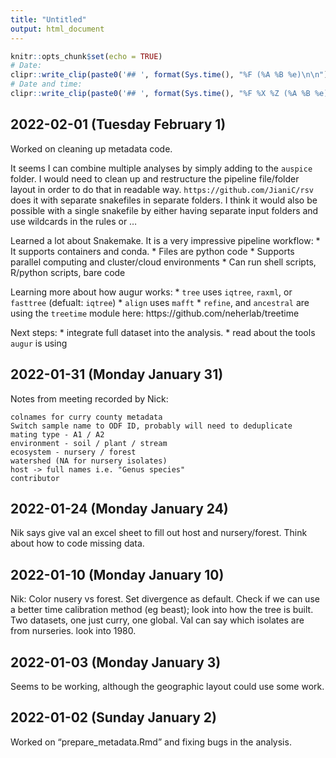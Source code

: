 ```yaml
---
title: "Untitled"
output: html_document
---
```


```r
knitr::opts_chunk$set(echo = TRUE)
# Date: 
clipr::write_clip(paste0('## ', format(Sys.time(), "%F (%A %B %e)\n\n")))
# Date and time:
clipr::write_clip(paste0('## ', format(Sys.time(), "%F %X %Z (%A %B %e)\n\n")))
```


## 2022-02-01 (Tuesday February  1)

Worked on cleaning up metadata code.

It seems I can combine multiple analyses by simply adding to the `auspice` folder.
I would need to clean up and restructure the pipeline file/folder layout in order to do that in readable way.
`https://github.com/JianiC/rsv` does it with separate snakefiles in separate folders.
I think it would also be possible with a single snakefile by either having separate input folders and use wildcards in the rules or ...

Learned a lot about Snakemake.
It is a very impressive pipeline workflow:
  * It supports containers and conda.
  * Files are python code
  * Supports parallel computing and cluster/cloud environments
  * Can run shell scripts, R/python scripts, bare code 

Learning more about how augur works:
  * `tree` uses `iqtree`, `raxml`, or `fasttree` (defualt: `iqtree`)
  * `align` uses `mafft`
  * `refine`, and `ancestral` are using the `treetime` module here: https://github.com/neherlab/treetime

Next steps:
  * integrate full dataset into the analysis.
  * read about the tools `augur` is using
  
## 2022-01-31 (Monday January 31)
  
Notes from meeting recorded by Nick: 

    colnames for curry county metadata
    Switch sample name to ODF ID, probably will need to deduplicate
    mating type - A1 / A2
    environment - soil / plant / stream
    ecosystem - nursery / forest
    watershed (NA for nursery isolates)
    host -> full names i.e. "Genus species"
    contributor


## 2022-01-24 (Monday January 24)

Nik says give val an excel sheet to fill out host and nursery/forest.
Think about how to code missing data.


## 2022-01-10 (Monday January 10)


Nik: Color nusery vs forest. Set divergence as default. Check if we can use a better time calibration method (eg beast); look into how the tree is built. Two datasets, one just curry, one global. Val can say which isolates are from nurseries. look into 1980.

## 2022-01-03 (Monday January  3)

Seems to be working, although the geographic layout could use some work.

## 2022-01-02 (Sunday January  2)

Worked on "prepare_metadata.Rmd" and fixing bugs in the analysis.

